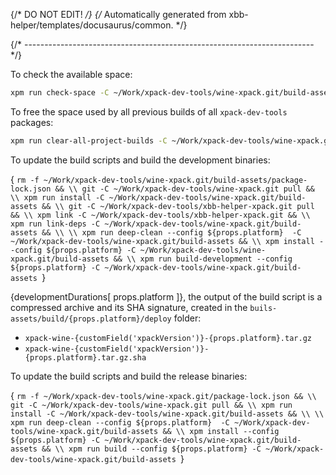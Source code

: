 {/* DO NOT EDIT! */}
{/* Automatically generated from xbb-helper/templates/docusaurus/common. */}




{/* ------------------------------------------------------------------------ */}

To check the available space:

```sh
xpm run check-space -C ~/Work/xpack-dev-tools/wine-xpack.git/build-assets
```

To free the space used by all previous builds of all `xpack-dev-tools` packages:

```sh
xpm run clear-all-project-builds -C ~/Work/xpack-dev-tools/wine-xpack.git/build-assets
```

To update the build scripts and build the development binaries:

<CodeBlock language="sh"> {
`rm -f ~/Work/xpack-dev-tools/wine-xpack.git/build-assets/package-lock.json && \\
git -C ~/Work/xpack-dev-tools/wine-xpack.git pull && \\
xpm run install -C ~/Work/xpack-dev-tools/wine-xpack.git/build-assets && \\
git -C ~/Work/xpack-dev-tools/xbb-helper-xpack.git pull && \\
xpm link -C ~/Work/xpack-dev-tools/xbb-helper-xpack.git && \\
xpm run link-deps -C ~/Work/xpack-dev-tools/wine-xpack.git/build-assets && \\
\\
xpm run deep-clean --config ${props.platform}  -C ~/Work/xpack-dev-tools/wine-xpack.git/build-assets && \\
xpm install --config ${props.platform} -C ~/Work/xpack-dev-tools/wine-xpack.git/build-assets && \\
xpm run build-development --config ${props.platform} -C ~/Work/xpack-dev-tools/wine-xpack.git/build-assets
`} </CodeBlock>

{developmentDurations[ props.platform ]}, the output of the build script is a compressed
archive and its SHA signature, created in
the <code>buils-assets/build/{props.platform}/deploy</code> folder:

* <code>xpack-wine-{customField('xpackVersion')}-{props.platform}.tar.gz</code>
* <code>xpack-wine-{customField('xpackVersion')}-{props.platform}.tar.gz.sha</code>

To update the build scripts and build the release binaries:

<CodeBlock language="sh"> {
`rm -f ~/Work/xpack-dev-tools/wine-xpack.git/package-lock.json && \\
git -C ~/Work/xpack-dev-tools/wine-xpack.git pull && \\
xpm run install -C ~/Work/xpack-dev-tools/wine-xpack.git/build-assets && \\
\\
xpm run deep-clean --config ${props.platform}  -C ~/Work/xpack-dev-tools/wine-xpack.git/build-assets && \\
xpm install --config ${props.platform} -C ~/Work/xpack-dev-tools/wine-xpack.git/build-assets && \\
xpm run build --config ${props.platform} -C ~/Work/xpack-dev-tools/wine-xpack.git/build-assets
`} </CodeBlock>
